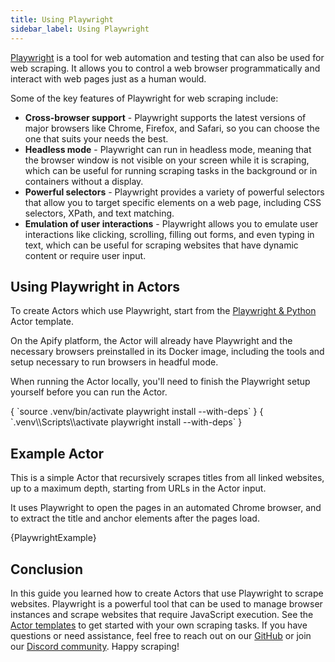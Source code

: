 ```yaml
---
title: Using Playwright
sidebar_label: Using Playwright
---
```




[Playwright](https://playwright.dev) is a tool for web automation and testing that can also be used for web scraping. It allows you to control a web browser programmatically and interact with web pages just as a human would.

Some of the key features of Playwright for web scraping include:

- **Cross-browser support** - Playwright supports the latest versions of major browsers like Chrome, Firefox, and Safari, so you can choose the one that suits your needs the best.
- **Headless mode** - Playwright can run in headless mode, meaning that the browser window is not visible on your screen while it is scraping, which can be useful for running scraping tasks in the background or in containers without a display.
- **Powerful selectors** - Playwright provides a variety of powerful selectors that allow you to target specific elements on a web page, including CSS selectors, XPath, and text matching.
- **Emulation of user interactions** - Playwright allows you to emulate user interactions like clicking, scrolling, filling out forms, and even typing in text, which can be useful for scraping websites that have dynamic content or require user input.

## Using Playwright in Actors

To create Actors which use Playwright, start from the [Playwright & Python](https://apify.com/templates/categories/python) Actor template.

On the Apify platform, the Actor will already have Playwright and the necessary browsers preinstalled in its Docker image, including the tools and setup necessary to run browsers in headful mode.

When running the Actor locally, you'll need to finish the Playwright setup yourself before you can run the Actor.

<Tabs groupId="operating-systems">
    <TabItem value="unix" label="Linux / macOS" default>
        <CodeBlock language="bash">{
`source .venv/bin/activate
playwright install --with-deps`
        }</CodeBlock>
    </TabItem>
    <TabItem value="win" label="Windows">
        <CodeBlock language="powershell">{
`.venv\\Scripts\\activate
playwright install --with-deps`
        }</CodeBlock>
    </TabItem>
</Tabs>

## Example Actor

This is a simple Actor that recursively scrapes titles from all linked websites, up to a maximum depth, starting from URLs in the Actor input.

It uses Playwright to open the pages in an automated Chrome browser, and to extract the title and anchor elements after the pages load.

<CodeBlock className="language-python">
    {PlaywrightExample}
</CodeBlock>

## Conclusion

In this guide you learned how to create Actors that use Playwright to scrape websites. Playwright is a powerful tool that can be used to manage browser instances and scrape websites that require JavaScript execution. See the [Actor templates](https://apify.com/templates/categories/python) to get started with your own scraping tasks. If you have questions or need assistance, feel free to reach out on our [GitHub](https://github.com/apify/apify-sdk-python) or join our [Discord community](https://discord.com/invite/jyEM2PRvMU). Happy scraping!
